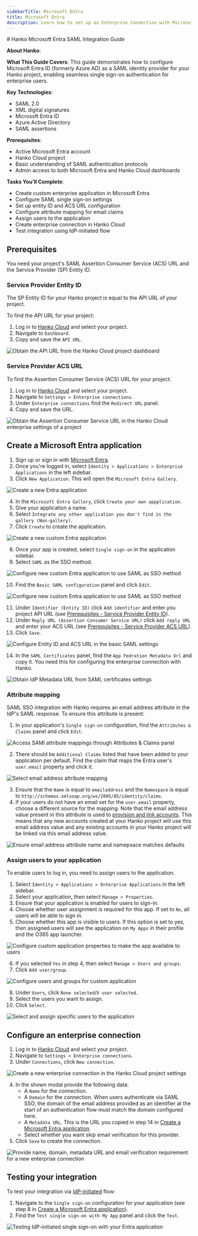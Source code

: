 ```yaml
---
sidebarTitle: Microsoft Entra
title: Microsoft Entra
description: Learn how to set up an Enterprise Connection with Microsoft Entra.
---
```



<div class="hidden">
# Hanko Microsoft Entra SAML Integration Guide

**About Hanko**:
<HankoAbout />

**What This Guide Covers**: This guide demonstrates how to configure Microsoft Entra ID (formerly Azure AD) as a SAML identity provider for your Hanko project, enabling seamless single sign-on authentication for enterprise users.

**Key Technologies**:
- SAML 2.0
- XML digital signatures
- Microsoft Entra ID
- Azure Active Directory
- SAML assertions

**Prerequisites**:
- Active Microsoft Entra account
- Hanko Cloud project
- Basic understanding of SAML authentication protocols
- Admin access to both Microsoft Entra and Hanko Cloud dashboards

**Tasks You'll Complete**: 
- Create custom enterprise application in Microsoft Entra
- Configure SAML single sign-on settings
- Set up entity ID and ACS URL configuration
- Configure attribute mapping for email claims
- Assign users to the application
- Create enterprise connection in Hanko Cloud
- Test integration using IdP-initiated flow
</div>

## Prerequisites

You need your project's SAML Assertion Consumer Service (ACS) URL and the Service Provider (SP) Entity ID.

### Service Provider Entity ID

The SP Entity ID for your Hanko project is equal to the API URL of your project.

To find the API URL for your project:

1. Log in to [Hanko Cloud](https://cloud.hanko.io) and select your project.
2. Navigate to `Dashboard`.
3. Copy and save the `API URL`.

<Frame>
    <img
        src="/images/saml/hanko-console-api-url.png"
        alt="Obtain the API URL from the Hanko Cloud project dashboard"
        width={500}
        style={{ borderRadius: "0.5rem" }}
    />
</Frame>

### Service Provider ACS URL

To find the Assertion Consumer Service (ACS) URL for your project:

1. Log in to [Hanko Cloud](https://cloud.hanko.io) and select your project.
2. Navigate to `Settings > Enterprise connections`.
3. Under `Enterprise connections` find the `Redirect URL` panel.
4. Copy and save the URL.

<Frame>
    <img
        src="/images/saml/hanko-console-acs-url.png"
        alt="Obtain the Assertion Consumer Service URL in the Hanko Cloud enterprise settings of a project"
        width={500}
        style={{ borderRadius: "0.5rem" }}
    />
</Frame>

## Create a Microsoft Entra application

1. Sign up or sign in with [Microsoft Entra](https://entra.microsoft.com/).
2. Once you're logged in, select `Identity > Applications > Enterprise Applications` in the left sidebar.
3. Click `New Application`. This will open the `Microsoft Entra Gallery`.

<Frame>
    <img
        src="/images/saml/entra/entra-new-application.png"
        alt="Create a new Entra application"
        width={500}
        style={{ borderRadius: "0.5rem" }}
    />
</Frame>

4. In the `Microsoft Entra Gallery`, click `Create your own appplication`.
5. Give your application a name.
6. Select `Integrate any other application you don't find in the gallery (Non-gallery)`.
7. Click `Create` to create the application.

<Frame>
    <img
        src="/images/saml/entra/entra-create-new-application-custom.png"
        alt="Create a new custom Entra application"
        width={500}
        style={{ borderRadius: "0.5rem" }}
    />
</Frame>

8. Once your app is created, select `Single sign-on` in the application sidebar.
9. Select `SAML` as the SSO method.

<Frame>
    <img
        src="/images/saml/entra/entra-configure-custom-application-sso.png"
        alt="Configure new custom Entra application to use SAML as SSO method"
        width={500}
        style={{ borderRadius: "0.5rem" }}
    />
</Frame>

10. Find the `Basic SAML configuration` panel and click `Edit`.

<Frame>
    <img
        src="/images/saml/entra/entra-configure-custom-application-sso-configuration.png"
        alt="Configure new custom Entra application to use SAML as SSO method"
        width={500}
        style={{ borderRadius: "0.5rem" }}
    />
</Frame>

11. Under `Identifier (Entity ID)` click `Add identifier` and enter you project API URL
    (see [Prerequisites - Service Provider Entity ID](#service-provider-entity-id)).
12. Under `Reply URL (Assertion Consumer Service URL)` click `Add reply URL` and enter your ACS URL
    (see [Prerequisites - Service Provider ACS URL](#service-provider-acs-url)).
13. Click `Save`.

<Frame>
    <img
        src="/images/saml/entra/entra-configure-custom-application-sso-configuration-basic.png"
        alt="Configure Entity ID and ACS URL in the basic SAML settings"
        width={500}
        style={{ borderRadius: "0.5rem" }}
    />
</Frame>

14. In the `SAML Certificates` panel, find the `App Fedration Metadata Url` and copy it. You need this for
configuring the enterprise connection with Hanko.

<Frame>
    <img
        src="/images/saml/entra/entra-custom-application-metadata-url.png"
        alt="Obtain IdP Metadata URL from SAML certificates settings"
        width={500}
        style={{ borderRadius: "0.5rem" }}
    />
</Frame>

### Attribute mapping

SAML SSO integration with Hanko requires an email address attribute in the IdP's SAML response. To ensure this attribute is present:

1. In your application's `Single sign-on` configuration, find the `Attributes & Claims` panel and click `Edit`.

<Frame>
    <img
        src="/images/saml/entra/entra-custom-application-attributes.png"
        alt="Access SAMl attribute mappings through Attributes & Claims panel"
        width={500}
        style={{ borderRadius: "0.5rem" }}
    />
</Frame>

2. There should be `Additional Claims` listed that have been added to your application per default. Find the claim that
maps the Entra user's `user.email` property and click it.

<Frame>
    <img
        src="/images/saml/entra/entra-custom-application-attributes-details.png"
        alt="Select email address attribute mapping"
        width={500}
        style={{ borderRadius: "0.5rem" }}
    />
</Frame>

3. Ensure that the `Name` is equal to `emailaddress` and the `Namespace` is equal
   to `http://schemas.xmlsoap.org/ws/2005/05/identity/claims`.
4. If your users do not have an email set for the `user.email` property, choose a different source for the
   mapping. Note that the email address value present in this attribute is used to
   [provision and link accounts](/guides/enterprise-sso/introduction#account-provisioning-and-linking).
   This means that any new accounts created at your Hanko project will use this email address value and any existing
   accounts in your Hanko project will be linked via this email address value.

<Frame>
    <img
        src="/images/saml/entra/entra-custom-application-attributes-email.png"
        alt="Ensure email address attribute name and namepsace matches defaults"
        width={500}
        style={{ borderRadius: "0.5rem" }}
    />
</Frame>

### Assign users to your application

To enable users to log in, you need to assign users to the application.

1. Select `Identity > Applications > Enterprise Applications` in the left sidebar.
2. Select your application, then select `Manage > Properties`.
3. Ensure that your application is enabled for users to sign-in.
4. Choose whether user assignment is required for this app. If set to `No`, all users will be able to sign in.
5. Choose whether this app is visible to users. If this option is set to yes, then assigned users will see the
application on `My Apps` in their profile and the O365 app launcher.

<Frame>
    <img
        src="/images/saml/entra/entra-custom-application-properties.png"
        alt="Configure custom application properties to make the app available to users"
        width={500}
        style={{ borderRadius: "0.5rem" }}
    />
</Frame>

6. If you selected `Yes` in step 4, then select `Manage > Users and groups`.
7. Click `Add user/group`.

<Frame>
    <img
        src="/images/saml/entra/entra-custom-application-users-and-groups.png"
        alt="Configure users and groups for custom application"
        width={500}
        style={{ borderRadius: "0.5rem" }}
    />
</Frame>

8. Under `Users`, click `None selected`/`X user selected`.
9. Select the users you want to assign.
10. Click `Select`.

<Frame>
    <img
        src="/images/saml/entra/entra-custom-application-users-and-groups-2.png"
        alt="Select and assign specific users to the application"
        width={500}
        style={{ borderRadius: "0.5rem" }}
    />
</Frame>


## Configure an enterprise connection

1. Log in to [Hanko Cloud](https://cloud.hanko.io) and select your project.
2. Navigate to `Settings > Enterprise connections`.
3. Under `Connections`, click `New connection`.

<Frame>
    <img
        src="/images/saml/hanko-console-new-saml-connection.png"
        alt="Create a new enterprise connection in the Hanko Cloud project settings"
        width={500}
        style={{ borderRadius: "0.5rem" }}
    />
</Frame>

4. In the shown modal provide the following data:
   -  A `Name` for the connection.
   -  A `Domain` for the connection. When users authenticate via SAML SSO, the domain of the email
      address provided as an identifier at the start of an authentication flow must match the domain configured here.
   -  A `Metadata URL`. This is the URL you copied in step 14 in [Create a Microsoft Entra application](#create-a-microsoft-entra-application).
   -  Select whether you want skip email verification for this provider.
5. Click `Save` to create the connection.

<Frame>
    <img
        src="/images/saml/hanko-console-new-saml-connection-data.png"
        alt="Provide name, domain, metadata URL and email verification requirement for a new enterprise connection"
        width={500}
        style={{ borderRadius: "0.5rem" }}
    />
</Frame>

## Testing your integration

To test your integration via [IdP-initiated](/guides/enterprise-sso/introduction#identity-provider-initiated-sso)
flow:

1. Navigate to the `Single sign-on` configuration for your application (see step 8 in [Create a Microsoft Entra application](#create-a-microsoft-entra-application)).
2. Find the `Test single sign-on with My App`  panel and click the `Test`.

<Frame>
    <img
        src="/images/saml/entra/entra-test-idp-initiated.png"
        alt="Testing IdP-initiated single sign-on with your Entra application"
        width={500}
        style={{ borderRadius: "0.5rem" }}
    />
</Frame>